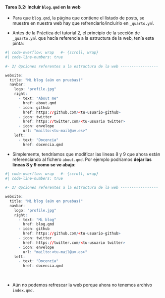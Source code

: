 ::: {.callout-important icon="false"}
#### Tarea 3.2: Incluir `blog.qmd` en la web

- Para que `blog.qmd`, la página que contiene el listado de posts, se muestre en nuestra web hay que refrenciarlo/incluirlo en `_quarto.yml`

- Antes de la Práctica del tutorial 2, el principio de la sección de `_quarto.yml` que hacía referencia a la estructura de la web, tenía esta pinta: 

```r
#| code-overflow: wrap   #- {scroll, wrap}
#| code-line-numbers: true
 
#- 2/ Opciones referentes a la estructura de la web -----------------

website:
  title: "Mi blog (aún en pruebas)"
  navbar:
    logo: "profile.jpg"
    right:
      - text: "About me"
        href: about.qmd
      - icon: github
        href: https://github.com/<tu-usuario-github>
      - icon: twitter
        href: https://twitter.com/<tu-usuario twitter>
      - icon: envelope
        url: "mailto:<tu-mail@uv.es>"
    left: 
      - text: "Docencia"
        href: docencia.qmd
```

- Simplemente, tendríamos que modificar las lineas 8 y 9 que ahora están referenciando al fichero `about.qmd`. Por ejemplo podríamos **dejar las lineas 8 y 9 como se ve abajo**:


```r
#| code-overflow: wrap   #- {scroll, wrap}
#| code-line-numbers: true
 
#- 2/ Opciones referentes a la estructura de la web -----------------

website:
  title: "Mi blog (aún en pruebas)"
  navbar:
    logo: "profile.jpg"
    right:
      - text: "Mi blog"
        href: blog.qmd
      - icon: github
        href: https://github.com/<tu-usuario-github>
      - icon: twitter
        href: https://twitter.com/<tu-usuario twitter>
      - icon: envelope
        url: "mailto:<tu-mail@uv.es>"
    left: 
      - text: "Docencia"
        href: docencia.qmd
```

<br>

- Aún no podemos refrescar la web porque ahora no tenemos archivo `index.qmd`. 


:::

